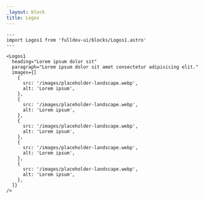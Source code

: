 ```yaml
---
_layout: block
title: Logos
---
```


```astro live
---
import Logos1 from 'fulldev-ui/blocks/Logos1.astro'
---

<Logos1
  heading="Lorem ipsum dolor sit"
  paragraph="Lorem ipsum dolor sit amet consectetur adipisicing elit."
  images={[
    {
      src: '/images/placeholder-landscape.webp',
      alt: 'Lorem ipsum',
    },
    {
      src: '/images/placeholder-landscape.webp',
      alt: 'Lorem ipsum',
    },
    {
      src: '/images/placeholder-landscape.webp',
      alt: 'Lorem ipsum',
    },
    {
      src: '/images/placeholder-landscape.webp',
      alt: 'Lorem ipsum',
    },
    {
      src: '/images/placeholder-landscape.webp',
      alt: 'Lorem ipsum',
    },
  ]}
/>
```
